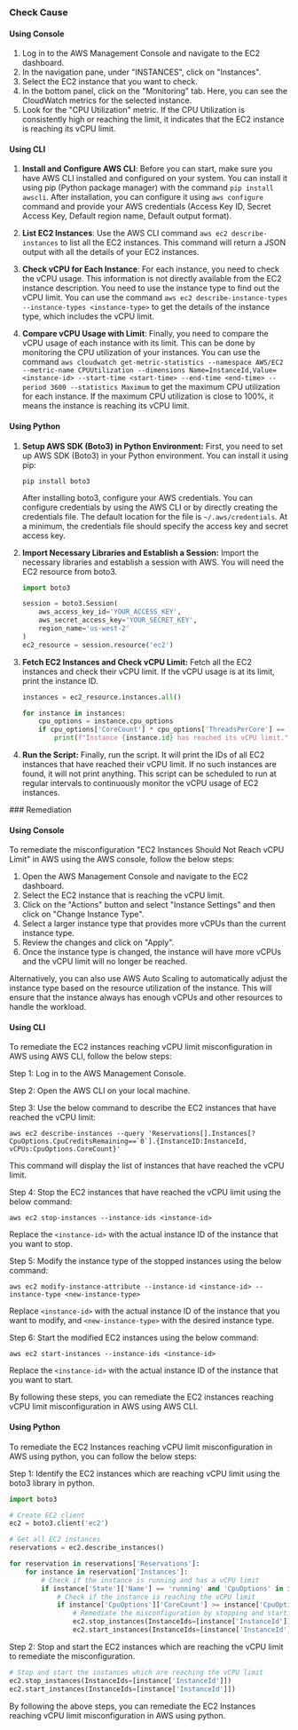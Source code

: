 

<Tabs><Tab title='Cause'>
### Check Cause

#### Using Console

1. Log in to the AWS Management Console and navigate to the EC2 dashboard.
2. In the navigation pane, under "INSTANCES", click on "Instances".
3. Select the EC2 instance that you want to check.
4. In the bottom panel, click on the "Monitoring" tab. Here, you can see the CloudWatch metrics for the selected instance.
5. Look for the "CPU Utilization" metric. If the CPU Utilization is consistently high or reaching the limit, it indicates that the EC2 instance is reaching its vCPU limit.

#### Using CLI

1. **Install and Configure AWS CLI**: Before you can start, make sure you have AWS CLI installed and configured on your system. You can install it using pip (Python package manager) with the command `pip install awscli`. After installation, you can configure it using `aws configure` command and provide your AWS credentials (Access Key ID, Secret Access Key, Default region name, Default output format).

2. **List EC2 Instances**: Use the AWS CLI command `aws ec2 describe-instances` to list all the EC2 instances. This command will return a JSON output with all the details of your EC2 instances.

3. **Check vCPU for Each Instance**: For each instance, you need to check the vCPU usage. This information is not directly available from the EC2 instance description. You need to use the instance type to find out the vCPU limit. You can use the command `aws ec2 describe-instance-types --instance-types <instance-type>` to get the details of the instance type, which includes the vCPU limit.

4. **Compare vCPU Usage with Limit**: Finally, you need to compare the vCPU usage of each instance with its limit. This can be done by monitoring the CPU utilization of your instances. You can use the command `aws cloudwatch get-metric-statistics --namespace AWS/EC2 --metric-name CPUUtilization --dimensions Name=InstanceId,Value=<instance-id> --start-time <start-time> --end-time <end-time> --period 3600 --statistics Maximum` to get the maximum CPU utilization for each instance. If the maximum CPU utilization is close to 100%, it means the instance is reaching its vCPU limit.

#### Using Python

1. **Setup AWS SDK (Boto3) in Python Environment:**
   First, you need to set up AWS SDK (Boto3) in your Python environment. You can install it using pip:
   ```
   pip install boto3
   ```
   After installing boto3, configure your AWS credentials. You can configure credentials by using the AWS CLI or by directly creating the credentials file. The default location for the file is `~/.aws/credentials`. At a minimum, the credentials file should specify the access key and secret access key.

2. **Import Necessary Libraries and Establish a Session:**
   Import the necessary libraries and establish a session with AWS. You will need the EC2 resource from boto3.
   ```python
   import boto3

   session = boto3.Session(
       aws_access_key_id='YOUR_ACCESS_KEY',
       aws_secret_access_key='YOUR_SECRET_KEY',
       region_name='us-west-2'
   )
   ec2_resource = session.resource('ec2')
   ```

3. **Fetch EC2 Instances and Check vCPU Limit:**
   Fetch all the EC2 instances and check their vCPU limit. If the vCPU usage is at its limit, print the instance ID.
   ```python
   instances = ec2_resource.instances.all()

   for instance in instances:
       cpu_options = instance.cpu_options
       if cpu_options['CoreCount'] * cpu_options['ThreadsPerCore'] == instance.instance_type_info.vcpu_info.default_vcpus:
           print(f"Instance {instance.id} has reached its vCPU limit.")
   ```

4. **Run the Script:**
   Finally, run the script. It will print the IDs of all EC2 instances that have reached their vCPU limit. If no such instances are found, it will not print anything. This script can be scheduled to run at regular intervals to continuously monitor the vCPU usage of EC2 instances.

</Tab>

<Tab title='Remediation'>
### Remediation

#### Using Console

To remediate the misconfiguration "EC2 Instances Should Not Reach vCPU Limit" in AWS using the AWS console, follow the below steps:

1. Open the AWS Management Console and navigate to the EC2 dashboard.
2. Select the EC2 instance that is reaching the vCPU limit.
3. Click on the "Actions" button and select "Instance Settings" and then click on "Change Instance Type".
4. Select a larger instance type that provides more vCPUs than the current instance type.
5. Review the changes and click on "Apply".
6. Once the instance type is changed, the instance will have more vCPUs and the vCPU limit will no longer be reached.

Alternatively, you can also use AWS Auto Scaling to automatically adjust the instance type based on the resource utilization of the instance. This will ensure that the instance always has enough vCPUs and other resources to handle the workload.

#### Using CLI

To remediate the EC2 instances reaching vCPU limit misconfiguration in AWS using AWS CLI, follow the below steps:

Step 1: Log in to the AWS Management Console.

Step 2: Open the AWS CLI on your local machine.

Step 3: Use the below command to describe the EC2 instances that have reached the vCPU limit:

```
aws ec2 describe-instances --query 'Reservations[].Instances[?CpuOptions.CpuCreditsRemaining==`0`].{InstanceID:InstanceId, vCPUs:CpuOptions.CoreCount}'
```

This command will display the list of instances that have reached the vCPU limit.

Step 4: Stop the EC2 instances that have reached the vCPU limit using the below command:

```
aws ec2 stop-instances --instance-ids <instance-id>
```

Replace the `<instance-id>` with the actual instance ID of the instance that you want to stop.

Step 5: Modify the instance type of the stopped instances using the below command:

```
aws ec2 modify-instance-attribute --instance-id <instance-id> --instance-type <new-instance-type>
```

Replace `<instance-id>` with the actual instance ID of the instance that you want to modify, and `<new-instance-type>` with the desired instance type.

Step 6: Start the modified EC2 instances using the below command:

```
aws ec2 start-instances --instance-ids <instance-id>
```

Replace the `<instance-id>` with the actual instance ID of the instance that you want to start.

By following these steps, you can remediate the EC2 instances reaching vCPU limit misconfiguration in AWS using AWS CLI.

#### Using Python

To remediate the EC2 Instances reaching vCPU limit misconfiguration in AWS using python, you can follow the below steps:

Step 1: Identify the EC2 instances which are reaching vCPU limit using the boto3 library in python.

```python
import boto3

# Create EC2 client
ec2 = boto3.client('ec2')

# Get all EC2 instances
reservations = ec2.describe_instances()

for reservation in reservations['Reservations']:
    for instance in reservation['Instances']:
        # Check if the instance is running and has a vCPU limit
        if instance['State']['Name'] == 'running' and 'CpuOptions' in instance and 'CoreCount' in instance['CpuOptions']:
            # Check if the instance is reaching the vCPU limit
            if instance['CpuOptions']['CoreCount'] >= instance['CpuOptions']['ThreadsPerCore']:
                # Remediate the misconfiguration by stopping and starting the instance
                ec2.stop_instances(InstanceIds=[instance['InstanceId']])
                ec2.start_instances(InstanceIds=[instance['InstanceId']])
```

Step 2: Stop and start the EC2 instances which are reaching the vCPU limit to remediate the misconfiguration.

```python
# Stop and start the instances which are reaching the vCPU limit
ec2.stop_instances(InstanceIds=[instance['InstanceId']])
ec2.start_instances(InstanceIds=[instance['InstanceId']])
```

By following the above steps, you can remediate the EC2 Instances reaching vCPU limit misconfiguration in AWS using python.


</Tab>
</Tabs>